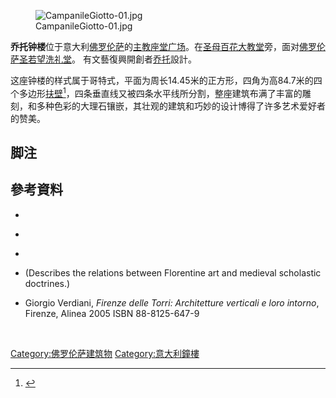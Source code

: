 [[File:CampanileGiotto-01.jpg|right]]

'''乔托钟楼'''位于意大利[[佛罗伦萨|佛罗伦萨]]的[[主教座堂广场_(佛罗伦萨)|主教座堂广场]]。在[[圣母百花大教堂|圣母百花大教堂]]旁，面对[[佛罗伦萨圣若望洗礼堂|佛罗伦萨圣若望洗礼堂]]。 有文藝復興開創者[[乔托·迪·邦多纳|乔托]]設計。

这座钟楼的样式属于哥特式，平面为周长14.45米的正方形，四角为高84.7米的四个多边形[[扶壁|扶壁]]<ref name=zucconi>{{cite book | first=Guido | last=Zucconi | year=1995 | title=Florence: An Architectural Guide | edition=2001 Reprint | publisher=Arsenale Editrice | location=San Giovanni Lupatoto (Vr) | id=ISBN 88-7743-147-4 | pages=}}</ref>，四条垂直线又被四条水平线所分割，整座建筑布满了丰富的雕刻，和多种色彩的大理石镶嵌，其壮观的建筑和巧妙的设计博得了许多艺术爱好者的赞美。

==脚注==
<div class="references-small">
<references />
</div>
<div class="references-small">

== 參考資料 ==
* {{cite book | first=Tim | last=Jepson | year= 2001| title=The National Geographic Traveler Florence & Tuscany | publisher=National Geographic Society | location=Washington, D.C. | id=ISBN 90-215-9720-9}}
* {{de icon}} {{cite book | first=Rolf C. | last=Wirtz | year=2005 | title=Kunst & Architektur, Florenz | publisher=Tandem Verlag GmbH | id=ISBN 3-8331-1576-9}}
* {{cite book | first=Carlo | last=Montrésor | year=2000 | title=The Opera del Duomo Museum in Florence | publisher=Mandragora | location=Florence, Italy | id=ISBN 88-85957-59-5}}
* {{de icon}} {{cite book | first=Julius | last=von Schlosser | year=1896 | title=Quellenbuch zur Kunstgeschichte des abendländischen Mittelalters. Ausgewählte Texte des vierten bis fünfzehnten Jahrhunderts, gesammelt von Julius von Schlosser. | publisher=Wien, C. Graeser | id=ISBN 88-7166-096-X}} (Describes the relations between Florentine art and medieval scholastic doctrines.)
* Giorgio Verdiani,  ''Firenze delle Torri: Architetture verticali e loro intorno'', Firenze, Alinea 2005 ISBN 88-8125-647-9
</div>

{{coord|43.772895|N|11.255235|E|type:landmark_region:IT|display=title}}
<br />
{{佛罗伦萨地标}}

[[Category:佛罗伦萨建筑物|Category:佛罗伦萨建筑物]]
[[Category:意大利鐘樓|Category:意大利鐘樓]]